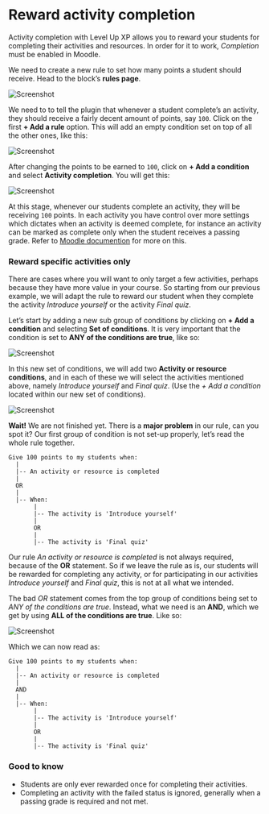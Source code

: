 # Reward activity completion


<RequiresXpPlus />

Activity completion with Level Up XP allows you to reward your students for completing their activities and resources. In order for it to work, _Completion_ must be enabled in Moodle.

We need to create a new rule to set how many points a student should receive. Head to the block’s **rules page**.

![Screenshot](nav-rules.png)

We need to to tell the plugin that whenever a student complete’s an activity, they should receive a fairly decent amount of points, say `100`. Click on the first **+ Add a rule** option. This will add an empty condition set on top of all the other ones, like this:

![Screenshot](empty-ruleset.png)

After changing the points to be earned to `100`, click on **+ Add a condition** and select **Activity completion**. You will get this:

![Screenshot](rule-activity-completion.png)

At this stage, whenever our students complete an activity, they will be receiving `100` points. In each activity you have control over more settings which dictates when an activity is deemed complete, for instance an activity can be marked as complete only when the student receives a passing grade. Refer to [Moodle documention](https://docs.moodle.org/en/Activity_completion) for more on this.

### Reward specific activities only

There are cases where you will want to only target a few activities, perhaps because they have more value in your course. So starting from our previous example, we will adapt the rule to reward our student when they complete the activity _Introduce yourself_ or the activity _Final quiz_.

Let’s start by adding a new sub group of conditions by clicking on **+ Add a condition** and selecting **Set of conditions**. It is very important that the condition is set to **ANY of the conditions are true**, like so:

![Screenshot](ruleset-any.png)

In this new set of conditions, we will add two **Activity or resource conditions**, and in each of these we will select the activities mentioned above, namely _Introduce yourself_ and _Final quiz_. (Use the _+ Add a condition_ located within our new set of conditions).

![Screenshot](completion-activity-tutorial-step-1.png)

**Wait!** We are not finished yet. There is a **major problem** in our rule, can you spot it? Our first group of condition is not set-up properly, let’s read the whole rule together.

```
Give 100 points to my students when:
  |
  |-- An activity or resource is completed
  |
  OR
  |
  |-- When:
       |
       |-- The activity is 'Introduce yourself'
       |
       OR
       |
       |-- The activity is 'Final quiz'
```

Our rule _An activity or resource is completed_ is not always required, because of the **OR** statement. So if we leave the rule as is, our students will be rewarded for completing any activity, or for participating in our activities _Introduce yourself_ and _Final quiz_, this is not at all what we intended.

The bad _OR_ statement comes from the top group of conditions being set to _ANY of the conditions are true_. Instead, what we need is an **AND**, which we get by using **ALL of the conditions are true**. Like so:

![Screenshot](completion-activity-tutorial-final.png)

Which we can now read as:

```
Give 100 points to my students when:
  |
  |-- An activity or resource is completed
  |
  AND
  |
  |-- When:
       |
       |-- The activity is 'Introduce yourself'
       |
       OR
       |
       |-- The activity is 'Final quiz'
```

### Good to know

- Students are only ever rewarded once for completing their activities.
- Completing an activity with the failed status is ignored, generally when a passing grade is required and not met.
